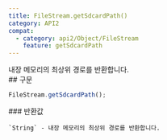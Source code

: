 ```yaml
---
title: FileStream.getSdcardPath()
category: API2
compat:
  - category: api2/Object/FileStream
    feature: getSdcardPath
---
```


<Section>
  내장 메모리의 최상위 경로를 반환합니다.
</Section>
<Section>
  ## 구문

  ~~~js
  FileStream.getSdcardPath();
  ~~~

  <Section>
    ### 반환값

    `String` - 내장 메모리의 최상위 경로를 반환합니다.
  </Section>
</Section>